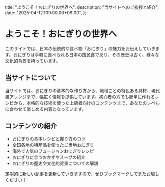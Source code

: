   title: "ようこそ！おにぎりの世界へ",
  description: "当サイトへのご挨拶と紹介",
  date: "2025-04-12T09:00:00+09:00",
};

# ようこそ！おにぎりの世界へ

このサイトでは、日本の伝統的な食べ物「おにぎり」の魅力をお伝えしていきます。おにぎりは手軽に食べられる日本の国民食であり、その歴史は古く、様々な文化的背景を持っています。

## 当サイトについて

当サイトでは、おにぎりの基本的な作り方から、地域ごとの特色ある具材、現代風アレンジまで、幅広く情報を提供しています。初心者の方でも簡単に作れるレシピから、本格的な技術を使った上級者向けのコンテンツまで、あなたのレベルに合わせて楽しめる内容となっています。

## コンテンツの紹介

- おにぎりの基本レシピと握り方のコツ
- 全国各地の特産品を使ったご当地おにぎり
- 海外で人気のフュージョンおにぎりレシピ
- おにぎりに合うおかずやスープの紹介
- おにぎりの歴史や文化的背景についての解説

定期的に新しい記事を更新していきますので、ぜひブックマークしてまたお越しください！
